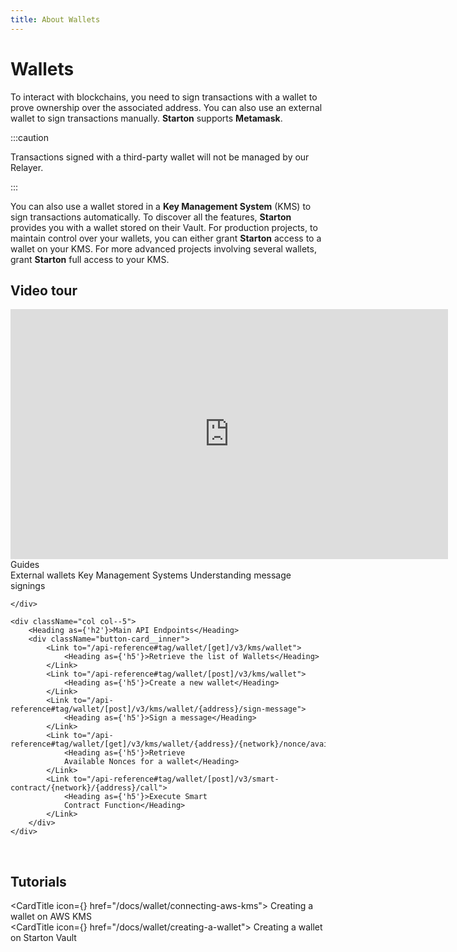 ```yaml
---
title: About Wallets
---
```



# Wallets

To interact with blockchains, you need to sign transactions with a wallet to prove ownership over the associated address.
You can also use an external wallet to sign transactions manually. **Starton** supports **Metamask**.

:::caution

Transactions signed with a third-party wallet will not be managed by our Relayer.

:::

You can also use a wallet stored in a **Key Management System** (KMS) to sign transactions automatically. To discover all the features, **Starton** provides you with a wallet stored on their Vault.
For production projects, to maintain control over your wallets, you can either grant **Starton** access to a wallet on your KMS. For more advanced projects involving several wallets, grant **Starton** full access to your KMS.

## Video tour

<iframe width="700" height="400" src="https://www.youtube.com/embed/S4yWJzc05LI?si=7O50H-JyCd5T83M_" title="YouTube video player" frameborder="0" allow="accelerometer; autoplay; clipboard-write; encrypted-media; gyroscope; picture-in-picture; web-share" allowfullscreen></iframe>

<div className="row is-multiline">
    <div className="col col--5">
        <Heading as={'h2'}>Guides</Heading>
        <div className="button-card__inner">
            <Link to="/docs/wallet/connecting-an-external-wallet">
                <Heading as={'h5'}>External wallets</Heading>
            </Link>
            <Link to="/docs/wallet/understanding-key-management-systems">
                <Heading as={'h5'}>Key Management Systems</Heading>
            </Link>
            <Link to="/docs/wallet/message-signing">
                <Heading as={'h5'}>Understanding message signings</Heading>
            </Link>
        </div>

    </div>

    <div className="col col--5">
        <Heading as={'h2'}>Main API Endpoints</Heading>
        <div className="button-card__inner">
            <Link to="/api-reference#tag/wallet/[get]/v3/kms/wallet">
                <Heading as={'h5'}>Retrieve the list of Wallets</Heading>
            </Link>
            <Link to="/api-reference#tag/wallet/[post]/v3/kms/wallet">
                <Heading as={'h5'}>Create a new wallet</Heading>
            </Link>
            <Link to="/api-reference#tag/wallet/[post]/v3/kms/wallet/{address}/sign-message">
                <Heading as={'h5'}>Sign a message</Heading>
            </Link>
            <Link to="/api-reference#tag/wallet/[get]/v3/kms/wallet/{address}/{network}/nonce/available">
                <Heading as={'h5'}>Retrieve
                Available Nonces for a wallet</Heading>
            </Link>
            <Link to="/api-reference#tag/wallet/[post]/v3/smart-contract/{network}/{address}/call">
                <Heading as={'h5'}>Execute Smart
                Contract Function</Heading>
            </Link>
        </div>
    </div>

</div>
<br/>

## Tutorials

<CardTitle icon={<Starton fill="primary" />} href="/docs/wallet/connecting-aws-kms">
	Creating a wallet on AWS KMS
</CardTitle>
<br />
<CardTitle icon={<Starton fill="primary" />} href="/docs/wallet/creating-a-wallet">
	Creating a wallet on Starton Vault
</CardTitle>
<br />
